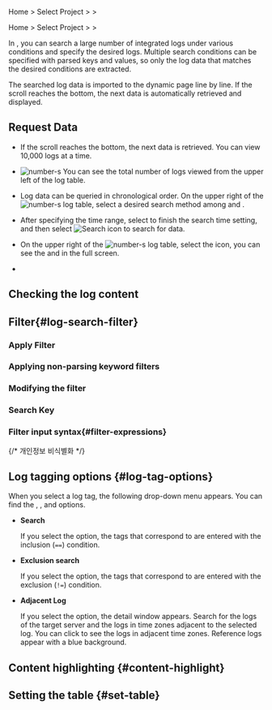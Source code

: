 
<Logroleview />

<Xclude product='aws-log'>

Home &gt; Select Project &gt; <Cmdname sid="side_log" className="uitext" /> &gt; <Cmdname sid="side_logSearch" className="uitext" />

</Xclude>

<InDoc product='aws-log'>

Home &gt; Select Project &gt; <Cmdname sid="side_dashboard" className="uitext" /> &gt; <Cmdname sid="side_logSearch" className="uitext" />

</InDoc>

In <Cmdname sid="side_logSearch" className="uitext" />, you can search a large number of integrated logs under various conditions and specify the desired logs. Multiple search conditions can be specified with parsed keys and values, so only the log data that matches the desired conditions are extracted.

The searched log data is imported to the dynamic page line by line. If the scroll reaches the bottom, the next data is automatically retrieved and displayed. <Loguimainterm />

<Xclude product='postgresql,mysql,oracle,oracle-pro'>

<ImgLang img='log-search.png' desc='Log search' />

</Xclude>

<InDoc product='postgresql,mysql,oracle,oracle-pro'>

<ImgLang img='db-log-search.png' desc='' />

</InDoc>

## Request Data

- If the scroll reaches the bottom, the next data is retrieved. You can view 10,000 logs at a time.

- ![number-s](/img/number-03.png) You can see the total number of logs viewed from the upper left of the log table. 

- Log data can be queried in chronological order. On the upper right of the ![number-s](/img/number-03.png) log table, select a desired search method among <Cmdname sid="past_order" className="uitext" /> and <Cmdname sid="recent_order" className="uitext" />.

- After specifying the time range, select <Cmdname sid="apply" className="uitext" /> to finish the search time setting, and then select ![Search icon](/img/ic-search-on-press.svg) <Cmdname sid="search" className="uitext" /> to search for data.

- On the upper right of the ![number-s](/img/number-03.png) log table, select the <LinkImage img='ic-fullscreen.svg' desc='전체 화면 아이콘'/> <Cmdname sid="TLT06869" className="uitext" /> icon, you can see the <Cmdname sid="log" className="uitext" /> and <Cmdname sid="TTL06444" className="uitext" /> in the full screen.

- <Logagentoption />

  <LogCl />

## Checking the log content


<Logcontentscheck />

## Filter{#log-search-filter}

### Apply Filter


<Logfilterapply2 />

### Applying non-parsing keyword filters


<Logfilterapplynonparsing />

### Modifying the filter


<Logfiltermodify />

### Search Key


<Logfiltersearchkey />

### Filter input syntax{#filter-expressions}


<Logfilterexpressionssearchkey />


<Logfilterexpressionscommons />

{/* 개인정보 비식별화 */}

<LogDeIdentification />

## Log tagging options {#log-tag-options}

When you select a log tag, the following drop-down menu appears. You can find the <Cmdname sid="search" className="uitext" />, <Cmdname sid="exclusion_search" className="uitext" />, and <Cmdname sid="TTL06582" className="uitext" /> options. 

<ImgLang img='log-search-tag.png' desc='Log tag dropdown menu'/>

- **Search**

  If you select the <Cmdname sid="search" className="uitext" /> option, the tags that correspond to <Cmdname sid="filter" className="uitext" /> are entered with the inclusion (`==`) condition.

- **Exclusion search**

  If you select the <Cmdname sid="exclusion_search" className="uitext" /> option, the tags that correspond to <Cmdname sid="filter" className="uitext" /> are entered with the exclusion (`!=`) condition.

- **Adjacent Log**

  If you select the <Cmdname sid="TTL06582" className="uitext" /> option, the <Cmdname sid="TTL06582" className="uitext" /> detail window appears. Search for the logs of the target server and the logs in time zones adjacent to the selected log. You can click <Cmdname sid="time_selector" className="uitext" /> to see the logs in adjacent time zones. Reference logs appear with a blue background.

  <ImgLang img='log-search-adjacent-log.png' desc='Log tag - adjacent logs'/>

## Content highlighting {#content-highlight}


<Logcontentshighlight />

## Setting the table {#set-table}


<Loguitablesetting />
